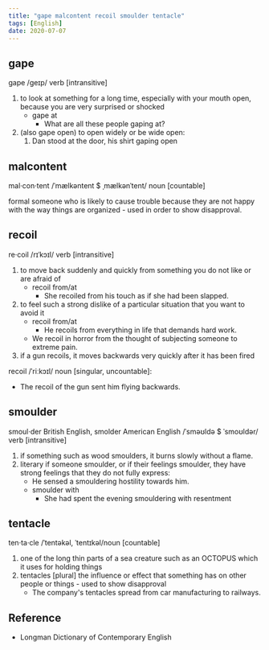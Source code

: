 ```yaml
---
title: "gape malcontent recoil smoulder tentacle"
tags: [English]
date: 2020-07-07
---
```


## gape

gape /ɡeɪp/ verb [intransitive]

1. to look at something for a long time, especially with your mouth open,
   because you are very surprised or shocked
   - gape at
     - What are all these people gaping at?
2. (also gape open) to open widely or be wide open:
   1. Dan stood at the door, his shirt gaping open

## malcontent

mal·con·tent /ˈmælkəntent $ ˌmælkənˈtent/ noun [countable]

formal someone who is likely to cause trouble because they are not happy with
the way things are organized - used in order to show disapproval.

## recoil


re·coil /rɪˈkɔɪl/ verb [intransitive]

1. to move back suddenly and quickly from something you do not like or are
   afraid of
    - recoil from/at
      - She recoiled from his touch as if she had been slapped.
2. to feel such a strong dislike of a particular situation that you want to
   avoid it
    - recoil from/at
      - He recoils from everything in life that demands hard work.
    - We recoil in horror from the thought of subjecting someone to extreme
      pain.
3. if a gun recoils, it moves backwards very quickly after it has been fired

recoil /ˈriːkɔɪl/ noun [singular, uncountable]:

- The recoil of the gun sent him flying backwards.

## smoulder

smoul·der British English, smolder American English /ˈsməʊldə $ ˈsmoʊldər/ verb
[intransitive]

1. if something such as wood smoulders, it burns slowly without a flame.
2. literary if someone smoulder, or if their feelings smoulder, they have strong
   feelings that they do not fully express:
    - He sensed a smouldering hostility towards him.
    - smoulder with
      - She had spent the evening smouldering with resentment

## tentacle

ten·ta·cle /ˈtentəkəl, ˈtentɪkəl/noun [countable]

1. one of the long thin parts of a sea creature such as an OCTOPUS which it uses
   for holding things
2. tentacles [plural] the influence or effect that something has on other people
   or things - used to show disapproval
   - The company's tentacles spread from car manufacturing to railways.

## Reference

- Longman Dictionary of Contemporary English